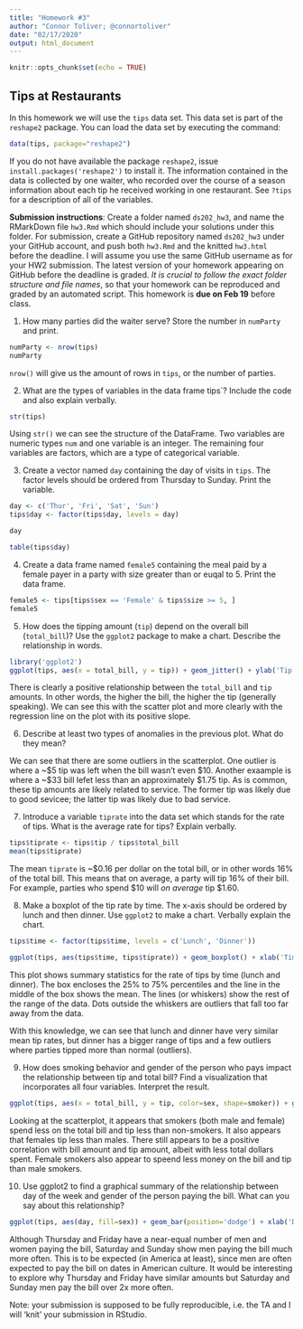 ```yaml
---
title: "Homework #3"
author: "Connor Toliver; @connortoliver"
date: "02/17/2020"
output: html_document
---
```


```r
knitr::opts_chunk$set(echo = TRUE)
```

## Tips at Restaurants

In this homework we will use the `tips` data set. This data set is part of the `reshape2` package. You can load the data set by executing the command:
```r
data(tips, package="reshape2")
```
If you do not have available the package `reshape2`, issue `install.packages('reshape2')` to install it. The information contained in the data is collected by one waiter, who recorded over the course of a season information about each tip he received working in one restaurant. See `?tips` for a description of all of the variables. 

**Submission instructions**: Create a folder named `ds202_hw3`, and name the RMarkDown file `hw3.Rmd`  which should include your solutions under this folder. For submission, create a GitHub repository named `ds202_hw3` under your GitHub account, and push both `hw3.Rmd` and the knitted `hw3.html` before the deadline. I will assume you use the same GitHub username as for your HW2 submission. The latest version of your homework appearing on GitHub before the deadline is graded. *It is crucial to follow the exact folder structure and file names*, so that your homework can be reproduced and graded by an automated script. This homework is **due on Feb 19** before class.

1.  How many parties did the waiter serve? Store the number in `numParty` and print. 

```r
numParty <- nrow(tips)
numParty
```

`nrow()` will give us the amount of rows in `tips`, or the number of parties.

2. What are the types of variables in the data frame tips`? Include the code and also explain verbally.

```r
str(tips)
```

Using `str()` we can see the structure of the DataFrame. Two variables are numeric types `num` and one variable is an integer. The remaining four variables are factors, which are a type of categorical variable.

3. Create a vector named `day` containing the day of visits in `tips`. The factor levels should be ordered from Thursday to Sunday. Print the variable.

```r
day <- c('Thur', 'Fri', 'Sat', 'Sun')
tips$day <- factor(tips$day, levels = day)

day

table(tips$day)
```


4. Create a data frame named `female5` containing the meal paid by a female payer in a party with size greater than or euqal to 5. Print the data frame.

```r
female5 <- tips[tips$sex == 'Female' & tips$size >= 5, ]
female5
```


5. How does the tipping amount (`tip`) depend on the overall bill (`total_bill`)? Use the `ggplot2` package to make a chart. Describe the relationship in words.  

```r
library('ggplot2')
ggplot(tips, aes(x = total_bill, y = tip)) + geom_jitter() + ylab('Tip Amount') + xlab('Total Bill Amount') + ggtitle('Tip Correlation to Total Bill') + geom_smooth(method='lm')
```

There is clearly a positive relationship between the `total_bill` and `tip` amounts. In other words, the higher the bill, the higher the tip (generally speaking). We can see this with the scatter plot and more clearly with the regression line on the plot with its positive slope.

6. Describe at least two types of anomalies in the previous plot. What do they mean?

We can see that there are some outliers in the scatterplot. One outlier is where a ~\$5 tip was left when the bill wasn't even $10. Another exaample is where a ~\$33 bill lefet less than an approximately \$1.75 tip. As is common, these tip amounts are likely related to service. The former tip was likely due to good sevicee; the latter tip was likely due to bad service.


7. Introduce a variable `tiprate` into the data set which stands for the rate of tips. What is the average rate for tips? Explain verbally. 

```r
tips$tiprate <- tips$tip / tips$total_bill
mean(tips$tiprate)
```

The mean `tiprate` is ~$0.16 per dollar on the total bill, or in other words 16% of the total bill. This means that on average, a party will tip 16% of their bill. For example, parties who spend \$10 will *on average* tip \$1.60.

8. Make a boxplot of the tip rate by time. The x-axis should be ordered by lunch and then dinner. Use `ggplot2` to make a chart. Verbally explain the chart.

```r
tips$time <- factor(tips$time, levels = c('Lunch', 'Dinner'))

ggplot(tips, aes(tips$time, tips$tiprate)) + geom_boxplot() + xlab('Time of Day') + ylab('Rate of Tips') + ggtitle('Rate of Tips by Time')
```

This plot shows summary statistics for the rate of tips by time (lunch and dinner). The box encloses the 25% to 75% percentiles and the line in the middle of the box shows the mean. The lines (or whiskers) show the rest of the range of the data. Dots outside the whiskers are outliers that fall too far away from the data.

With this knowledge, we can see that lunch and dinner have very similar mean tip rates, but dinner has a bigger range of tips and a few outliers where parties tipped more than normal (outliers).

9. How does smoking behavior and gender of the person who pays impact the relationship between tip and total bill? Find a visualization that incorporates all four variables. Interpret the result.

```r
ggplot(tips, aes(x = total_bill, y = tip, color=sex, shape=smoker)) + geom_jitter() + ylab('Tip Amount') + xlab('Total Bill Amount') + ggtitle('Tip Correlation to Total Bill', subtitle='with Regards to Smoking Behavior and Gender')
```

Looking at the scatterplot, it appears that smokers (both male and female) spend less on the total bill and tip less than non-smokers. It also appears that females tip less than males. There still appears to be a positive correlation with bill amount and tip amount, albeit with less total dollars spent. Female smokers also appear to speend less money on the bill and tip than male smokers.

10. Use ggplot2 to find a graphical summary of the relationship between day of the week and gender of the person paying the bill. What can you say about this relationship?

```r
ggplot(tips, aes(day, fill=sex)) + geom_bar(position='dodge') + xlab('Day of Week') + ylab('Number of Bills Payed') + ggtitle('Number of Bills Payed', subtitle='by Day of Week and Gender')

```

Although Thursday and Friday have a near-equal number of men and women paying the bill, Saturday and Sunday show men paying the bill much more often. This is to be expected (in America at least), since men are often expected to pay the bill on dates in American culture. It would be interesting to explore why Thursday and Friday have similar amounts but Saturday and Sunday men pay the bill over 2x more often.

Note: your submission is supposed to be fully reproducible, i.e. the TA and I will 'knit' your submission in RStudio. 
